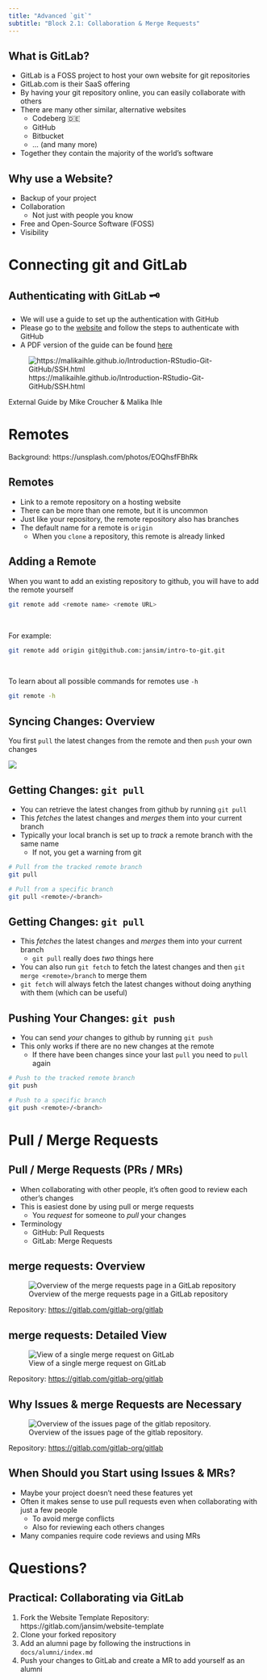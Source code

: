 ```yaml
---
title: "Advanced `git`"
subtitle: "Block 2.1: Collaboration & Merge Requests"
---
```


## What is GitLab?

- GitLab is a FOSS project to host your own website for git repositories
- GitLab.com is their SaaS offering
- By having your git repository online, you can easily collaborate with others
- There are many other similar, alternative websites
  - Codeberg 🇩🇪
  - GitHub
  - Bitbucket
  - ... (and many more)
- Together they contain the majority of the world's software

## Why use a Website?

- Backup of your project
- Collaboration
  - Not just with people you know
- Free and Open-Source Software (FOSS)
- Visibility

# Connecting git and GitLab

## Authenticating with GitLab 🗝️ {background-color="black"}

- We will use a guide to set up the authentication with GitHub
- Please go to the [website](https://malikaihle.github.io/Introduction-RStudio-Git-GitHub/SSH.html) and follow the steps to authenticate with GitHub
- A PDF version of the guide can be found [here](./resources/ssh/how-to-setup-github-ssh.pdf)

![https://malikaihle.github.io/Introduction-RStudio-Git-GitHub/SSH.html](images/qr_code-malikaihle-ssh.svg)

::: attribution
External Guide by Mike Croucher & Malika Ihle
:::

# Remotes {background-color="black" background-opacity="0.3" background-image="images/backgrounds/glenn-carstens-peters-EOQhsfFBhRk-unsplash.jpg"}

::: attribution
Background: https://unsplash.com/photos/EOQhsfFBhRk
:::

## Remotes

- Link to a remote repository on a hosting website
- There can be more than one remote, but it is uncommon
- Just like your repository, the remote repository also has branches
- The default name for a remote is `origin`
  - When you `clone` a repository, this remote is already linked

## Adding a Remote

When you want to add an existing repository to github, you will have to add the remote yourself

```bash
git remote add <remote name> <remote URL>
```

<br>

::: {.fragment}
For example:

```bash
git remote add origin git@github.com:jansim/intro-to-git.git
```
:::

<br>

::: {.fragment}
To learn about all possible commands for remotes use `-h`

```bash
git remote -h
```
:::

## Syncing Changes: Overview

You first `pull` the latest changes from the remote and then `push` your own changes

![](images/drawings/pull-push.svg)

## Getting Changes: `git pull`

- You can retrieve the latest changes from github by running `git pull`
- This *fetches* the latest changes and *merges* them into your current branch
- Typically your local branch is set up to *track* a remote branch with the same name
  - If not, you get a warning from git

::: {.fragment}
```bash
# Pull from the tracked remote branch
git pull

# Pull from a specific branch
git pull <remote>/<branch>
```
:::

## Getting Changes: `git pull`

- This *fetches* the latest changes and *merges* them into your current branch
  - `git pull` really does *two* things here
- You can also run `git fetch` to fetch the latest changes and then `git merge <remote>/branch` to merge them
- `git fetch` will always fetch the latest changes without doing anything with them (which can be useful)

## Pushing Your Changes: `git push`

- You can send *your* changes to github by running `git push`
- This only works if there are no new changes at the remote
  - If there have been changes since your last `pull` you need to `pull` again

::: {.fragment}
```bash
# Push to the tracked remote branch
git push

# Push to a specific branch
git push <remote>/<branch>
```
:::

# Pull / Merge Requests

## Pull / Merge Requests (PRs / MRs)

- When collaborating with other people, it's often good to review each other's changes
- This is easiest done by using pull or merge requests
  - You *request* for someone to *pull* your changes
- Terminology
  - GitHub: Pull Requests
  - GitLab: Merge Requests

## merge requests: Overview

![Overview of the merge requests page in a GitLab repository](images/screenshots/gitlab/gl-mrs.png)

::: attribution
Repository: <https://gitlab.com/gitlab-org/gitlab>
:::

## merge requests: Detailed View

![View of a single merge request on GitLab](images/screenshots/gitlab/gl-single-mr.png)

::: attribution
Repository: <https://gitlab.com/gitlab-org/gitlab>
:::

## Why Issues & merge Requests are Necessary

![Overview of the issues page of the gitlab repository.](images/screenshots/gitlab/gl-issues.png)

::: attribution
Repository: <https://gitlab.com/gitlab-org/gitlab>
:::

## When Should you Start using Issues & MRs?

- Maybe your project doesn't need these features yet
- Often it makes sense to use pull requests even when collaborating with just a few people
  - To avoid merge conflicts
  - Also for reviewing each others changes
- Many companies require code reviews and using MRs

# Questions?

## Practical: Collaborating via GitLab {background-color="black"}

1. Fork the Website Template Repository: https://gitlab.com/jansim/website-template
2. Clone your forked repository
3. Add an alumni page by following the instructions in `docs/alumni/index.md`
4. Push your changes to GitLab and create a MR to add yourself as an alumni
